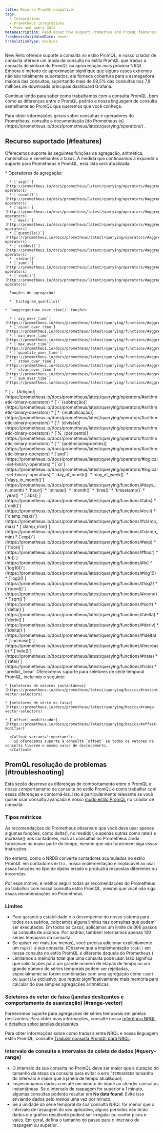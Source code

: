 ```yaml
---
title: Recurso PromQL compatível
tags:
  - Integrations
  - Prometheus integrations
  - View and query data
metaDescription: Read about how support Promethus and PromQL features.
freshnessValidatedDate: never
translationType: machine
---
```


New Relic oferece suporte à consulta no estilo PromQL, e nosso criador de consulta oferece um modo de consulta no estilo PromQL que traduz a consulta de sintaxe do PromQL na aproximação mais próxima NRQL . Embora o método de aproximação signifique que alguns casos extremos não são totalmente suportados, ele fornece cobertura para a esmagadora maioria das consultas, suportando mais de 99,5% das consultas nos 7,8 milhões de downloads principais dashboard Grafana.

Continue lendo para saber como trabalhamos com a consulta PromQL, bem como as diferenças entre o PromQL padrão e nossa linguagem de consulta semelhante ao PromQL que queremos que você conheça.

<Callout variant="important">
  Para obter informações gerais sobre consultas e operadores do Prometheus, consulte a documentação [do Prometheus.io](https://prometheus.io/docs/prometheus/latest/querying/operators/) .
</Callout>

## Recurso suportado [#features]

Oferecemos suporte às seguintes funções de agregação, aritmética, matemática e semelhantes a taxas. À medida que continuamos a expandir o suporte para Prometheus e PromQL, esta lista será atualizada.

<CollapserGroup>
  <Collapser id="" title="Operadores e funções de agregação">
    * Operadores de agregação:

      * [`avg()`](http://prometheus.io/docs/prometheus/latest/querying/operators/#aggregation-operators)
      * [`count()`](http://prometheus.io/docs/prometheus/latest/querying/operators/#aggregation-operators)
      * [`min()`](http://prometheus.io/docs/prometheus/latest/querying/operators/#aggregation-operators)
      * [`max()`](http://prometheus.io/docs/prometheus/latest/querying/operators/#aggregation-operators)
      * [`quantile()`](https://prometheus.io/docs/prometheus/latest/querying/operators/#aggregation-operators)
      * [`stddev()`](http://prometheus.io/docs/prometheus/latest/querying/operators/#aggregation-operators)
      * `stdvar()`
      * [`sum()`](http://prometheus.io/docs/prometheus/latest/querying/operators/#aggregation-operators)
      * [`topk()`](http://prometheus.io/docs/prometheus/latest/querying/operators/#aggregation-operators)

      Funções de agregação:

      * `histogram_quantile()`

    * `<aggregation>_over_time()` funções:

      * [`avg_over_time`](https://prometheus.io/docs/prometheus/latest/querying/functions/#aggregation_over_time)
      * [`count_over_time`](https://prometheus.io/docs/prometheus/latest/querying/functions/#aggregation_over_time)
      * [`min_over_time`](https://prometheus.io/docs/prometheus/latest/querying/functions/#aggregation_over_time)
      * [`max_over_time`](https://prometheus.io/docs/prometheus/latest/querying/functions/#aggregation_over_time)
      * [`quantile_over_time`](https://prometheus.io/docs/prometheus/latest/querying/functions/#aggregation_over_time)
      * [`stdev_over_time`](https://prometheus.io/docs/prometheus/latest/querying/functions/#aggregation_over_time)
      * [`stvar_over_time`](https://prometheus.io/docs/prometheus/latest/querying/functions/#aggregation_over_time)
      * [`sum_over_time`](https://prometheus.io/docs/prometheus/latest/querying/functions/#aggregation_over_time)
  </Collapser>

  <Collapser id="" title="Operadores binários aritméticos">
    * [`+` (Adição)](https://prometheus.io/docs/prometheus/latest/querying/operators/#arithmetic-binary-operators)
    * [`-` (subtração)](https://prometheus.io/docs/prometheus/latest/querying/operators/#arithmetic-binary-operators)
    * [`*` (multiplicação)](https://prometheus.io/docs/prometheus/latest/querying/operators/#arithmetic-binary-operators)
    * [`/` (divisão)](https://prometheus.io/docs/prometheus/latest/querying/operators/#arithmetic-binary-operators)
    * [`%` (por cento)](https://prometheus.io/docs/prometheus/latest/querying/operators/#arithmetic-binary-operators)
    * [`^` (potência/expoentes)](https://prometheus.io/docs/prometheus/latest/querying/operators/#arithmetic-binary-operators)
  </Collapser>

  <Collapser title="Operadores lógicos">
    * [`and`](https://prometheus.io/docs/prometheus/latest/querying/operators/#logical-set-binary-operators)
    * [`or`](https://prometheus.io/docs/prometheus/latest/querying/operators/#logical-set-binary-operators)
  </Collapser>

  <Collapser id="" title="Funções de data/hora">
    * `day_of_month()`
    * `day_of_week()`
    * [`days_in_month()`](https://prometheus.io/docs/prometheus/latest/querying/functions/#days_in_month)
    * `hour()`
    * `minute()`
    * `month()`
    * `time()`
    * `timestamp()`
    * `year()`
  </Collapser>

  <Collapser id="" title="Funções matemáticas">
    * [`abs()`](https://prometheus.io/docs/prometheus/latest/querying/functions/#abs)
    * [`ceil()`](https://prometheus.io/docs/prometheus/latest/querying/functions/#ceil)
    * [`clamp_max()`](https://prometheus.io/docs/prometheus/latest/querying/functions/#clamp_max)
    * [`clamp_min()`](https://prometheus.io/docs/prometheus/latest/querying/functions/#clamp_min)
    * [`exp()`](https://prometheus.io/docs/prometheus/latest/querying/functions/#exp)
    * [`floor()`](https://prometheus.io/docs/prometheus/latest/querying/functions/#floor)
    * [`ln()`](https://prometheus.io/docs/prometheus/latest/querying/functions/#ln)
    * [`log10()`](https://prometheus.io/docs/prometheus/latest/querying/functions/#log10)
    * [`log2()`](https://prometheus.io/docs/prometheus/latest/querying/functions/#log2)
    * [`round()`](https://prometheus.io/docs/prometheus/latest/querying/functions/#round)
    * [`sqrt()`](https://prometheus.io/docs/prometheus/latest/querying/functions/#sqrt)
  </Collapser>

  <Collapser id="" title="Funções semelhantes a taxas">
    * [`delta()`](https://prometheus.io/docs/prometheus/latest/querying/functions/#delta)
    * [`deriv()`](https://prometheus.io/docs/prometheus/latest/querying/functions/#deriv)
    * [`idelta()`](https://prometheus.io/docs/prometheus/latest/querying/functions/#idelta)
    * [`increase()`](https://prometheus.io/docs/prometheus/latest/querying/functions/#increase)
    * [`irate()`](https://prometheus.io/docs/prometheus/latest/querying/functions/#irate)
    * [`rate()`](https://prometheus.io/docs/prometheus/latest/querying/functions/#rate)
  </Collapser>

  <Collapser title="Funções preditivas">
    * `predict_linear`
  </Collapser>

  <Collapser id="" title="Seletores de série temporal">
    Oferecemos suporte para seletores de série temporal PromQL, incluindo o seguinte:

    * [seletores de vetores instantâneos](https://prometheus.io/docs/prometheus/latest/querying/basics/#instant-vector-selectors)

    * [seletores de série de faixa](https://prometheus.io/docs/prometheus/latest/querying/basics/#range-vector-selectors)

    * [`offset` modificador](https://prometheus.io/docs/prometheus/latest/querying/basics/#offset-modifier)

      <Callout variant="important">
        Só oferecemos suporte à consulta `offset` se todos os vetores na consulta tiverem o mesmo valor de deslocamento.
      </Callout>
  </Collapser>
</CollapserGroup>

## PromQL resolução de problemas [#troubleshooting]

Esta seção descreve as diferenças de comportamento entre o PromQL e nosso comportamento de consulta no estilo PromQL e como trabalhar com essas diferenças e contorná-las. Isto é particularmente relevante se você quiser usar consulta avançada e nosso [modo estilo PromQL](/docs/query-your-data/explore-query-data/chart-builder/use-advanced-promql-mode-specify-data) no criador de consulta.

### Tipos métricos

As recomendações do Prometheus observam que você deve usar apenas algumas funções, como delta(), no medidor, e apenas outras como rate() e increase() nos contadores, mas as consultas no Prometheus ainda funcionam na maior parte do tempo, mesmo que não funcionem siga essas instruções.

No entanto, como o NRDB converte contadores acumulados no estilo PromQL em contadores `delta` , nossa implementação é implacável ao usar essas funções no tipo de dados errado e produzirá respostas diferentes ou incorretas.

Por esse motivo, é melhor seguir todas as recomendações do Prometheus ao trabalhar com nossa consulta estilo PromQL, mesmo que você não siga essas recomendações no Prometheus.

### Limites

* Para garantir a estabilidade e o desempenho do nosso sistema para todos os usuários, colocamos alguns limites nas consultas que podem ser executadas. Em todos os casos, aplicamos um limite de 366 passos na consulta de alcance. Por padrão, também retornamos apenas 100 séries temporais da consulta.
* Se quiser ver mais (ou menos), você precisa adicionar explicitamente um `topk()` à sua consulta. (Observe que a implementação `topk()` em nossa consulta no estilo PromQL é diferente daquela do Prometheus.)
* Limitamos a memória total que uma consulta pode usar. Isso significa que solicitações para um grande número de etapas de tempo ou um grande número de séries temporais podem ser rejeitadas, especialmente se forem combinadas com uma agregação como `count` ou `quantile` exclusivo, que requer significativamente mais memória para calcular do que simples agregações aritméticas.

### Seletores de vetor de faixa (janelas deslizantes e comportamento de suavização) [#range-vector]

Fornecemos suporte para agregações de séries temporais em janelas deslizantes. Para obter mais informações, consulte nossa [referência NRQL](/docs/query-your-data/nrql-new-relic-query-language/get-started/nrql-syntax-clauses-functions#slide-by) e [detalhes sobre janelas deslizantes](/docs/query-your-data/nrql-new-relic-query-language/nrql-query-tutorials/create-smoother-charts-sliding-windows).

Para obter informações sobre como traduzir entre NRQL e nossa linguagem estilo PromQL, consulte [Traduzir consulta PromQL para NRQL](/docs/integrations/prometheus-integrations/view-query-data/translate-promql-queries-nrql).

### Intervalo de consulta e intervalos de coleta de dados [#query-range]

* O intervalo da sua consulta no PromQL deve ser maior que a duração do tamanho da etapa da consulta para evitar o erro &quot;`TIMESERIES` tamanho do intervalo é maior que a janela de tempo atual&amp;quot;.
* Inspecionamos dados com até um minuto de idade ao atender consultas instantâneas. Se o intervalo de raspagem for superior a 1 minuto, algumas consultas poderão resultar em <DNT>**No data found**</DNT>. Evite isso enviando dados pelo menos uma vez por minuto.
* Se a unidade da série temporal da sua consulta NRQL for menor que o intervalo de raspagem do seu aplicativo, alguns períodos não terão dados e o gráfico resultante poderá ser irregular ou conter picos e vales. Em geral, defina o tamanho do passo para o intervalo de raspagem ou superior.